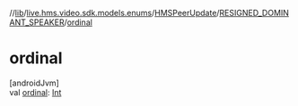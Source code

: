 //[lib](/api-reference/android/v2/home/content)/[live.hms.video.sdk.models.enums](../../index)/[HMSPeerUpdate](../index)/[RESIGNED_DOMINANT_SPEAKER](index)/[ordinal](ordinal)

# ordinal

[androidJvm]\
val [ordinal](ordinal): [Int](https://kotlinlang.org/api/latest/jvm/stdlib/kotlin/-int/index.html)
